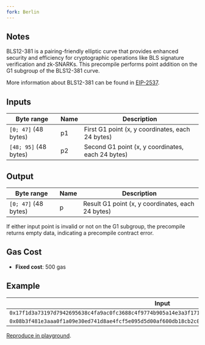 ```yaml
---
fork: Berlin
---
```


## Notes

BLS12-381 is a pairing-friendly elliptic curve that provides enhanced security and efficiency for cryptographic operations like BLS signature verification and zk-SNARKs. This precompile performs point addition on the G1 subgroup of the BLS12-381 curve.

More information about BLS12-381 can be found in [EIP-2537](https://eips.ethereum.org/EIPS/eip-2537).

## Inputs

| Byte range | Name | Description |
|------------|------|-------------|
| `[0; 47]` (48 bytes) | p1 | First G1 point (x, y coordinates, each 24 bytes) |
| `[48; 95]` (48 bytes) | p2 | Second G1 point (x, y coordinates, each 24 bytes) |

## Output

| Byte range | Name | Description |
|------------|------|-------------|
| `[0; 47]` (48 bytes) | p | Result G1 point (x, y coordinates, each 24 bytes) |

If either input point is invalid or not on the G1 subgroup, the precompile returns empty data, indicating a precompile contract error.

## Gas Cost

- **Fixed cost**: 500 gas

## Example

| Input | Output |
|-------|--------|
| `0x17f1d3a73197d7942695638c4fa9ac0fc3688c4f9774b905a14e3a3f171bac586c55e83ff97a1aeffb3af00adb22c6bb` | `0x0e0a77c19a07df2f666ea36f7879462e36fc76935f60c6d3b90c5c7eae10317b` |
| `0x08b3f481e3aaa0f1a09e30ed741d8ae4fcf5e095d5d00af600db18cb2c04b3edd03cc744a2888ae40caa232946c5e7e1` | `0x0e0a77c19a07df2f666ea36f7879462e36fc76935f60c6d3b90c5c7eae10317b` |

[Reproduce in playground](/playground?unit=Wei&codeType=Mnemonic&code='jFirsNplace_parameters%20in%20memoryZ17f1d3a73197d7942695638c4fa9ac0fc3688c4f9774b905a14e3a3f171bac586c55e83ff97a1aeffb3af00adb22c6bbwp1Y~Y~08b3f481e3aaa0f1a09e30ed741d8ae4fcf5e095d5d00af600db18cb2c04b3edd03cc744a2888ae40caa232946c5e7e1wp2Y~YqqjDo_call~48JSizeX96JOffsetX8VSize~VOffset~11waddressW4QFFFFFFFFwgasqSTATICCALLqqjPut_resulNalonKon_stackqPOPX96qMLOAD'~W11%20w%20jq%5Cnj%2F%2F%20_%20thKZW48QY0qMSTOREX~0xWqPUSHV0wargsQ%200xNt%20Ke%20Jwret%01JKNQVWXYZ_jqw~_).
